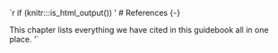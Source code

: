`r if (knitr:::is_html_output()) '
# References {-}

This chapter lists everything we have cited in this guidebook all in one place.
'`
